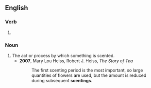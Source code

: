 ==English==

===Verb===
{{head|en|verb form}}

# {{present participle of|en|scent|nocat=1}}

===Noun===
{{en-noun}}

# The act or process by which something is scented.
#* '''2007''', Mary Lou Heiss, Robert J. Heiss, ''The Story of Tea''
#*: The first scenting period is the most important, so large quantities of flowers are used, but the amount is reduced during subsequent '''scentings'''.
